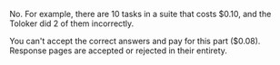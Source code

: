 <Cut title="Can I reject part of the responses on the page and accept part of them?">

No. For example, there are 10 tasks in a suite that costs $0.10, and the Toloker did 2 of them incorrectly.

You can't accept the correct answers and pay for this part ($0.08). Response pages are accepted or rejected in their entirety.

</Cut>
